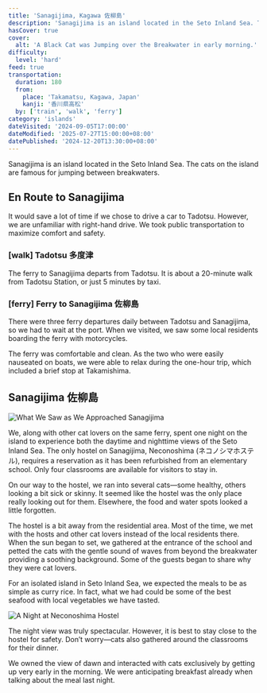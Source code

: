 ```yaml
---
title: 'Sanagijima, Kagawa 佐柳島'
description: 'Sanagijima is an island located in the Seto Inland Sea. The cats on the island are famous for jumping between breakwaters.'
hasCover: true
cover:
  alt: 'A Black Cat was Jumping over the Breakwater in early morning.'
difficulty:
  level: 'hard'
feed: true
transportation:
  duration: 180
  from:
    place: 'Takamatsu, Kagawa, Japan'
    kanji: '香川県高松'
  by: ['train', 'walk', 'ferry']
category: 'islands'
dateVisited: '2024-09-05T17:00:00'
dateModified: '2025-07-27T15:00:00+08:00'
datePublished: '2024-12-20T13:30:00+08:00'
---
```



Sanagijima is an island located in the Seto Inland Sea. The cats on the island are famous for jumping between breakwaters.

<Abstract transportation={frontmatter.transportation} />

## En Route to Sanagijima

It would save a lot of time if we chose to drive a car to Tadotsu. However, we are unfamiliar with right-hand drive. We took public transportation to maximize comfort and safety.

### [walk] Tadotsu 多度津

The ferry to Sanagijima departs from Tadotsu. It is about a 20-minute walk from Tadotsu Station, or just 5 minutes by taxi.

### [ferry] Ferry to Sanagijima 佐柳島

There were three ferry departures daily between Tadotsu and Sanagijima, so we had to wait at the port. When we visited, we saw some local residents boarding the ferry with motorcycles.

The ferry was comfortable and clean. As the two who were easily nauseated on boats, we were able to relax during the one-hour trip, which included a brief stop at Takamishima.

## Sanagijima 佐柳島

![What We Saw as We Approached Sanagijima](@assets/kagawa-sanagijima/arriving.jpg)

We, along with other cat lovers on the same ferry, spent one night on the island to experience both the daytime and nighttime views of the Seto Inland Sea. The only hostel on Sanagijima, Neconoshima (ネコノシマホステル), requires a reservation as it has been refurbished from an elementary school. Only four classrooms are available for visitors to stay in.

On our way to the hostel, we ran into several cats—some healthy, others looking a bit sick or skinny. It seemed like the hostel was the only place really looking out for them. Elsewhere, the food and water spots looked a little forgotten.

The hostel is a bit away from the residential area. Most of the time, we met with the hosts and other cat lovers instead of the local residents there. When the sun began to set, we gathered at the entrance of the school and petted the cats with the gentle sound of waves from beyond the breakwater providing a soothing background. Some of the guests began to share why they were cat lovers.

For an isolated island in Seto Inland Sea, we expected the meals to be as simple as curry rice. In fact, what we had could be some of the best seafood with local vegetables we have tasted.

![A Night at Neconoshima Hostel](@assets/kagawa-sanagijima/entrance.jpg)

The night view was truly spectacular. However, it is best to stay close to the hostel for safety. Don’t worry—cats also gathered around the classrooms for their dinner.

We owned the view of dawn and interacted with cats exclusively by getting up very early in the morning. We were anticipating breakfast already when talking about the meal last night.
